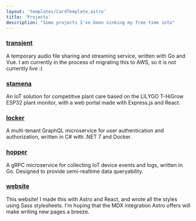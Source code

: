 ```yaml
---
layout: 'templates/CardTemplate.astro'
title: 'Projects'
description: "Some projects I've been sinking my free time into"
---
```



### [transient](https://github.com/bdreece/transient)

A temporary audio file sharing and streaming service, written with Go and Vue.
I am currently in the process of migrating this to AWS, so it is not currently
live :(

### [stamena](https://github.com/bdreece/stamena)

An IoT solution for competitive plant care based on the LILYGO
T-HiGrow ESP32 plant monitor, with a web portal made with Express.js
and React.

### [locker](https://github.com/bdreece/locker)

A multi-tenant GraphQL microservice for user authentication and authorization,
written in C# with .NET 7 and Docker.

### [hopper](https://github.com/bdreece/hopper)

A gRPC microservice for collecting IoT device events and logs, written in Go.
Designed to provide semi-realtime data queryability.

### [website](https://github.com/bdreece/website)

This website! I made this with Astro and React, and wrote all the styles using
Sass stylesheets. I'm hoping that the MDX integration Astro offers will make
writing new pages a breeze.
